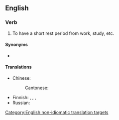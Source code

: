 ==English==

===Verb===
{{en-verb|have<has,,had> a break}}

# To have a short rest period from work, study, etc.

====Synonyms====
* {{l|en|take a break}}

====Translations====
{{trans-top|to have a short rest period in one's work}}
* Chinese:
*: Cantonese: {{t|yue|休息|tr=jau1 sik1|sc=Hani}}
{{trans-mid}}
* Finnish: {{t+|fi|levätä}}, {{t|fi|[[pitää]] [[tauko]]}}, {{t+|fi|huilata}}, {{t|fi|huilia}}
* Russian: {{t+|ru|передохну́ть|pf}}
{{trans-bottom}}

[[Category:English non-idiomatic translation targets]]